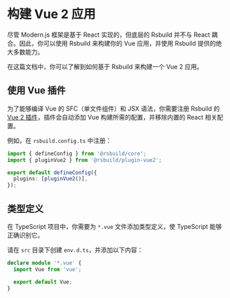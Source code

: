 # 构建 Vue 2 应用

尽管 Modern.js 框架是基于 React 实现的，但底层的 Rsbuild 并不与 React 耦合。因此，你可以使用 Rsbuild 来构建你的 Vue 应用，并使用 Rsbuild 提供的绝大多数能力。

在这篇文档中，你可以了解到如何基于 Rsbuild 来构建一个 Vue 2 应用。


<Vue2Project />


<CliToolVue />

## 使用 Vue 插件

为了能够编译 Vue 的 SFC（单文件组件）和 JSX 语法，你需要注册 Rsbuild 的 [Vue 2 插件](/plugins/list/plugin-vue2)，插件会自动添加 Vue 构建所需的配置，并移除内置的 React 相关配置。

例如，在 `rsbuild.config.ts` 中注册：

```ts title="rsbuild.config.ts"
import { defineConfig } from '@rsbuild/core';
import { pluginVue2 } from '@rsbuild/plugin-vue2';

export default defineConfig({
  plugins: [pluginVue2()],
});
```

## 类型定义

在 TypeScript 项目中，你需要为 `*.vue` 文件添加类型定义，使 TypeScript 能够正确识别它。

请在 `src` 目录下创建 `env.d.ts`，并添加以下内容：

```ts title="src/env.d.ts"
declare module '*.vue' {
  import Vue from 'vue';

  export default Vue;
}
```


<DeployApp />
